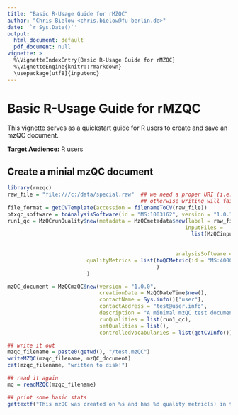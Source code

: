 ```yaml
---
title: "Basic R-Usage Guide for rMZQC"
author: "Chris Bielow <chris.bielow@fu-berlin.de>"
date: '`r Sys.Date()`'
output:
  html_document: default
  pdf_document: null
vignette: >
  %\VignetteIndexEntry{Basic R-Usage Guide for rMZQC}
  %\VignetteEngine{knitr::rmarkdown}
  \usepackage[utf8]{inputenc}
---
```


# Basic R-Usage Guide for rMZQC

This vignette serves as a quickstart guide for R users to create and save an mzQC document.

**Target Audience:** R users


## Create a minial mzQC document


```r
library(rmzqc)
raw_file = "file:///c:/data/special.raw"  ## we need a proper URI (i.e. no backslashes and a scheme, e.g. 'file:') 
                                          ## otherwise writing will fail
file_format = getCVTemplate(accession = filenameToCV(raw_file))
ptxqc_software = toAnalysisSoftware(id = "MS:1003162", version = "1.0.13")
run1_qc = MzQCrunQuality$new(metadata = MzQCmetadata$new(label = raw_file,
                                                        inputFiles = 
                                                          list(MzQCinputFile$new(basename(raw_file),
                                                                                 raw_file,
                                                                                 file_format)),
                                                     analysisSoftware = list(ptxqc_software)),
                         qualityMetrics = list(toQCMetric(id = "MS:4000059", value = 13405) ## number of MS1 scans
                                               )
                         )

mzQC_document = MzQCmzQC$new(version = "1.0.0", 
                             creationDate = MzQCDateTime$new(), 
                             contactName = Sys.info()["user"], 
                             contactAddress = "test@user.info", 
                             description = "A minimal mzQC test document with bogus data",
                             runQualities = list(run1_qc),
                             setQualities = list(), 
                             controlledVocabularies = list(getCVInfo()))

## write it out
mzqc_filename = paste0(getwd(), "/test.mzQC")
writeMZQC(mzqc_filename, mzQC_document)
cat(mzqc_filename, "written to disk!")

## read it again
mq = readMZQC(mzqc_filename)

## print some basic stats
gettextf("This mzQC was created on %s and has %d quality metric(s) in total.", dQuote(mq$creationDate$datetime), length(mq$runQualities) + length(mq$setQualities))

```


